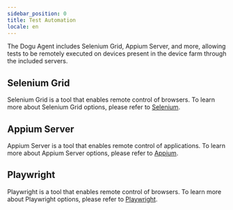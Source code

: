 ```yaml
---
sidebar_position: 0
title: Test Automation
locale: en
---
```


The Dogu Agent includes Selenium Grid, Appium Server, and more, allowing tests to be remotely executed on devices present in the device farm through the included servers.

## Selenium Grid

Selenium Grid is a tool that enables remote control of browsers. To learn more about Selenium Grid options, please refer to [Selenium](/test-automation/selenium).

## Appium Server

Appium Server is a tool that enables remote control of applications. To learn more about Appium Server options, please refer to [Appium](/test-automation/appium).

## Playwright

Playwright is a tool that enables remote control of browsers. To learn more about Playwright options, please refer to [Playwright](/test-automation/playwright).
